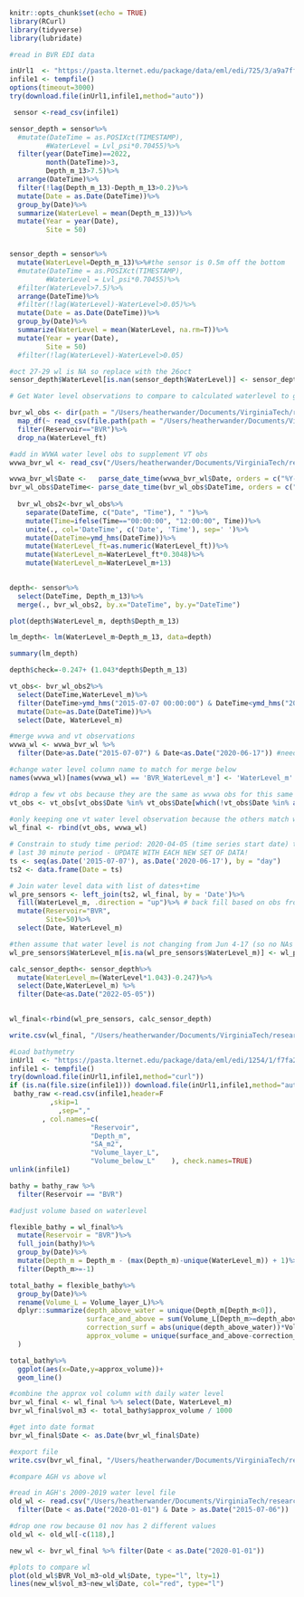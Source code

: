 ```r
knitr::opts_chunk$set(echo = TRUE)
library(RCurl)
library(tidyverse)
library(lubridate)
```

```r

#read in BVR EDI data 

inUrl1  <- "https://pasta.lternet.edu/package/data/eml/edi/725/3/a9a7ff6fe8dc20f7a8f89447d4dc2038" 
infile1 <- tempfile()
options(timeout=3000)
try(download.file(inUrl1,infile1,method="auto"))

 sensor <-read_csv(infile1)

sensor_depth = sensor%>%
  #mutate(DateTime = as.POSIXct(TIMESTAMP),
         #WaterLevel = Lvl_psi*0.70455)%>%
  filter(year(DateTime)==2022,
         month(DateTime)>3,
         Depth_m_13>7.5)%>%
  arrange(DateTime)%>%
  filter(!lag(Depth_m_13)-Depth_m_13>0.2)%>%
  mutate(Date = as.Date(DateTime))%>%
  group_by(Date)%>%
  summarize(WaterLevel = mean(Depth_m_13))%>%
  mutate(Year = year(Date),
         Site = 50)


sensor_depth = sensor%>%
  mutate(WaterLevel=Depth_m_13)%>%#the sensor is 0.5m off the bottom
  #mutate(DateTime = as.POSIXct(TIMESTAMP),
         #WaterLevel = Lvl_psi*0.70455)%>%
  #filter(WaterLevel>7.5)%>%
  arrange(DateTime)%>%
  #filter(!lag(WaterLevel)-WaterLevel>0.05)%>%
  mutate(Date = as.Date(DateTime))%>%
  group_by(Date)%>%
  summarize(WaterLevel = mean(WaterLevel, na.rm=T))%>%
  mutate(Year = year(Date),
         Site = 50)
  #filter(!lag(WaterLevel)-WaterLevel>0.05)

#oct 27-29 wl is NA so replace with the 26oct
sensor_depth$WaterLevel[is.nan(sensor_depth$WaterLevel)] <- sensor_depth$WaterLevel[sensor_depth$Date=="2020-10-26"]

```

```r
# Get Water level observations to compare to calculated waterlevel to get an offset

bvr_wl_obs <- dir(path = "/Users/heatherwander/Documents/VirginiaTech/research/BVR_GLM/bvr_glm/inputs/water_level", pattern = "WaterLevel.csv")%>%  
  map_df(~ read_csv(file.path(path = "/Users/heatherwander/Documents/VirginiaTech/research/BVR_GLM/bvr_glm/inputs/water_level", .), col_types = cols(.default = "c"), skip = 0))%>%
  filter(Reservoir=="BVR")%>%
  drop_na(WaterLevel_ft)

#add in WVWA water level obs to supplement VT obs
wvwa_bvr_wl <- read_csv("/Users/heatherwander/Documents/VirginiaTech/research/BVR_GLM/bvr_glm/inputs/water_level/09Nov20_BVR_WaterLevel.csv",skip=0)

wvwa_bvr_wl$Date <-   parse_date_time(wvwa_bvr_wl$Date, orders = c("%Y-%m-%d")) 
bvr_wl_obs$DateTime<- parse_date_time(bvr_wl_obs$DateTime, orders = c("%m/%d/%y %H:%M", "%m/%d/%Y")) 
  
  bvr_wl_obs2<-bvr_wl_obs%>%
    separate(DateTime, c("Date", "Time"), " ")%>%
    mutate(Time=ifelse(Time=="00:00:00", "12:00:00", Time))%>%
    unite(., col='DateTime', c('Date', 'Time'), sep=' ')%>%
    mutate(DateTime=ymd_hms(DateTime))%>%
    mutate(WaterLevel_ft=as.numeric(WaterLevel_ft))%>%
    mutate(WaterLevel_m=WaterLevel_ft*0.3048)%>%
    mutate(WaterLevel_m=WaterLevel_m+13)
  
```

```r

depth<- sensor%>%
  select(DateTime, Depth_m_13)%>%
  merge(., bvr_wl_obs2, by.x="DateTime", by.y="DateTime")

plot(depth$WaterLevel_m, depth$Depth_m_13)

lm_depth<- lm(WaterLevel_m~Depth_m_13, data=depth)

summary(lm_depth)

depth$check=-0.247+ (1.043*depth$Depth_m_13)

```

```r

vt_obs<- bvr_wl_obs2%>%
  select(DateTime,WaterLevel_m)%>%
  filter(DateTime>ymd_hms("2015-07-07 00:00:00") & DateTime<ymd_hms("2020-06-17 00:00:00"))%>%
  mutate(Date=as.Date(DateTime))%>%
  select(Date, WaterLevel_m)

#merge wvwa and vt observations
wvwa_wl <- wvwa_bvr_wl %>%
  filter(Date>as.Date("2015-07-07") & Date<as.Date("2020-06-17")) #need obs before sensors were deployed

#change water level column name to match for merge below
names(wvwa_wl)[names(wvwa_wl) == 'BVR_WaterLevel_m'] <- 'WaterLevel_m'

#drop a few vt obs because they are the same as wvwa obs for this same day
vt_obs <- vt_obs[vt_obs$Date %in% vt_obs$Date[which(!vt_obs$Date %in% as.Date(wvwa_wl$Date))],]
                   
#only keeping one vt water level observation because the others match wvwa obs
wl_final <- rbind(vt_obs, wvwa_wl)

```


```r
# Constrain to study time period: 2020-04-05 (time series start date) to
# last 30 minute period - UPDATE WITH EACH NEW SET OF DATA!
ts <- seq(as.Date('2015-07-07'), as.Date('2020-06-17'), by = "day")
ts2 <- data.frame(Date = ts)

# Join water level data with list of dates+time
wl_pre_sensors <- left_join(ts2, wl_final, by = 'Date')%>%
  fill(WaterLevel_m, .direction = "up")%>% # back fill based on obs from staff gauge
  mutate(Reservoir="BVR",
         Site=50)%>%
  select(Date, WaterLevel_m)

#then assume that water level is not changing from Jun 4-17 (so no NAs in df)
wl_pre_sensors$WaterLevel_m[is.na(wl_pre_sensors$WaterLevel_m)] <- wl_pre_sensors$WaterLevel_m[wl_pre_sensors$Date=="2020-06-04"]

```

```r

calc_sensor_depth<- sensor_depth%>%
  mutate(WaterLevel_m=(WaterLevel*1.043)-0.247)%>%
  select(Date,WaterLevel_m) %>%
  filter(Date<as.Date("2022-05-05"))
  

wl_final<-rbind(wl_pre_sensors, calc_sensor_depth)

write.csv(wl_final, "/Users/heatherwander/Documents/VirginiaTech/research/BVR_GLM/bvr_glm/inputs/water_level/BVR_WaterLevel_2015_2022.csv", row.names = F)

```

```r
#Load bathymetry
inUrl1  <- "https://pasta.lternet.edu/package/data/eml/edi/1254/1/f7fa2a06e1229ee75ea39eb586577184" 
infile1 <- tempfile()
try(download.file(inUrl1,infile1,method="curl"))
if (is.na(file.size(infile1))) download.file(inUrl1,infile1,method="auto")
 bathy_raw <-read.csv(infile1,header=F 
          ,skip=1
            ,sep=","  
        , col.names=c(
                    "Reservoir",     
                    "Depth_m",     
                    "SA_m2",     
                    "Volume_layer_L",     
                    "Volume_below_L"    ), check.names=TRUE)
unlink(infile1)

bathy = bathy_raw %>%
  filter(Reservoir == "BVR")
```


```r

#adjust volume based on waterlevel

flexible_bathy = wl_final%>%
  mutate(Reservoir = "BVR")%>%
  full_join(bathy)%>%
  group_by(Date)%>%
  mutate(Depth_m = Depth_m - (max(Depth_m)-unique(WaterLevel_m)) + 1)%>%
  filter(Depth_m>=-1)

total_bathy = flexible_bathy%>%
  group_by(Date)%>%
  rename(Volume_L = Volume_layer_L)%>%
  dplyr::summarize(depth_above_water = unique(Depth_m[Depth_m<0]),
                   surface_and_above = sum(Volume_L[Depth_m>=depth_above_water]), #1m layers
                   correction_surf = abs(unique(depth_above_water))*Volume_L[Depth_m==depth_above_water],
                   approx_volume = unique(surface_and_above-correction_surf)
  )

total_bathy%>%
  ggplot(aes(x=Date,y=approx_volume))+
  geom_line()
```

```r
#combine the approx vol column with daily water level
bvr_wl_final <- wl_final %>% select(Date, WaterLevel_m)
bvr_wl_final$vol_m3 <- total_bathy$approx_volume / 1000

#get into date format
bvr_wl_final$Date <- as.Date(bvr_wl_final$Date)

#export file
write.csv(bvr_wl_final, "/Users/heatherwander/Documents/VirginiaTech/research/BVR_GLM/bvr_glm/inputs/BVR_Daily_WaterLevel_Vol_2015_2022.csv")

```

```r
#compare AGH vs above wl 

#read in AGH's 2009-2019 water level file
old_wl <- read.csv("/Users/heatherwander/Documents/VirginiaTech/research/BVR_GLM/bvr_glm/inputs/water_level/09Apr20_BVR_WaterLevelDailyVol.csv") %>% mutate(Date = as.Date(Date, format="%m/%d/%Y")) %>% 
  filter(Date < as.Date("2020-01-01") & Date > as.Date("2015-07-06"))

#drop one row because 01 nov has 2 different values
old_wl <- old_wl[-c(118),]

new_wl <- bvr_wl_final %>% filter(Date < as.Date("2020-01-01"))

#plots to compare wl
plot(old_wl$BVR_Vol_m3~old_wl$Date, type="l", lty=1)
lines(new_wl$vol_m3~new_wl$Date, col="red", type="l")

```

